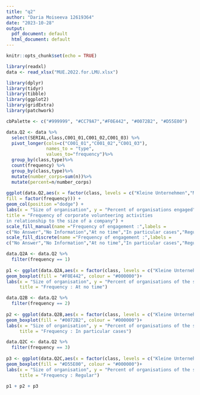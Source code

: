 ```yaml
---
title: "q2"
author: "Daria Moiseeva 12619364"
date: "2023-10-28"
output:
  pdf_document: default
  html_document: default
---
```

```r
knitr::opts_chunk$set(echo = TRUE)
```



```r
library(readxl)
data <- read_xlsx("MUE.2022.for.LMU.xlsx")

library(dplyr)
library(tidyr)
library(tibble)
library(ggplot2)
library(gridExtra)
library(patchwork)

cbPalette <- c("#999999", "#CC79A7","#F0E442", "#0072B2", "#D55E00")
```

```r
data.Q2 <- data %>%
  select(SERIAL,class,C001_01,C001_02,C001_03) %>%
  pivot_longer(cols=c("C001_01","C001_02","C001_03"),
               names_to = "type",
               values_to="frequency")%>%
  group_by(class,type)%>%
  count(frequency) %>%
  group_by(class,type)%>%
  mutate(number_corps=sum(n))%>%
  mutate(percent=n/number_corps)
  
ggplot(data.Q2,aes(x = factor(class, levels = c("Kleine Unternehmen","Mittlere Unternehmen","Großunternehmen"),labels = c("Small","Middle","Big")),y = percent,
fill = factor(frequency))) +
geom_col(position ="dodge") +
labs(x = "Size of organisation", y = "Percent of organisations engaged", 
title = "Frequency of corporate volunteering activities
in relationship to the size of a company") +
scale_fill_manual(name ="Frequency of engagement :",labels = 
c("No Answer","No Information","At no time","In particular cases","Regular"), values = cbPalette)+
scale_fill_discrete(name ="Frequency of engagement :",labels = 
c("No Answer","No Information","At no time","In particular cases","Regular"))

data.Q2A <- data.Q2 %>%
  filter(frequency == 1)
  
p1 <- ggplot(data.Q2A,aes(x = factor(class, levels = c("Kleine Unternehmen","Mittlere Unternehmen","Großunternehmen"),labels = c("Small","Middle","Big")),y = percent))+
geom_boxplot(fill = "#F0E442", colour = "#000000")+
labs(x = "Size of organisation", y = "Percent of organisations of the same size engaged",
     title = "Frequency : At no time")

data.Q2B <- data.Q2 %>%
  filter(frequency == 2)
  
p2 <- ggplot(data.Q2B,aes(x = factor(class, levels = c("Kleine Unternehmen","Mittlere Unternehmen","Großunternehmen"),labels = c("Small","Middle","Big")),y = percent))+
geom_boxplot(fill = "#0072B2", colour = "#000000")+
labs(x = "Size of organisation", y = "Percent of organisations of the same size engaged",
     title = "Frequency : In particular cases")

data.Q2C <- data.Q2 %>%
  filter(frequency == 3)
  
p3 <- ggplot(data.Q2C,aes(x = factor(class, levels = c("Kleine Unternehmen","Mittlere Unternehmen","Großunternehmen"),labels = c("Small","Middle","Big")),y = percent))+
geom_boxplot(fill = "#D55E00", colour = "#000000")+
labs(x = "Size of organisation", y = "Percent of organisations of the same size engaged",
     title = "Frequency : Regular")

p1 + p2 + p3

```

```r


```